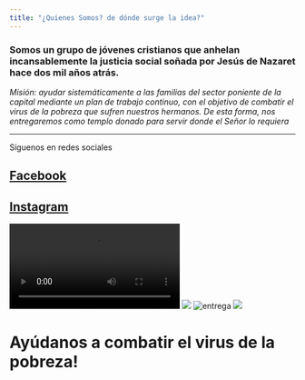 ```yaml
---
title: "¿Quienes Somos? de dónde surge la idea?"
---
```

### Somos un grupo de jóvenes cristianos que anhelan incansablemente la justicia social soñada por Jesús de Nazaret hace dos mil años atrás.

*Misión: ayudar sistemáticamente a las familias del sector poniente de la capital mediante un plan de trabajo continuo, con el objetivo de combatir el virus de la pobreza que sufren nuestros hermanos. De esta forma, nos entregaremos como templo donado para servir donde el Señor lo requiera*

---

Síguenos en redes sociales

## [Facebook](https://www.facebook.com/Parroquia-Cristo-de-Ema%C3%BAs-90180038266)

## [Instagram](https://instagram.com/granitos_de_mostazas?igshid=18tbl1w6vdv02)

![](Capturas/nina.mp4)
![](Capturas/ollacomun_26mayo.jpeg)
![entrega](Capturas/fidel.jpeg)
![](Capturas/Don_Patricio.jpeg)

# Ayúdanos a combatir el virus de la pobreza!